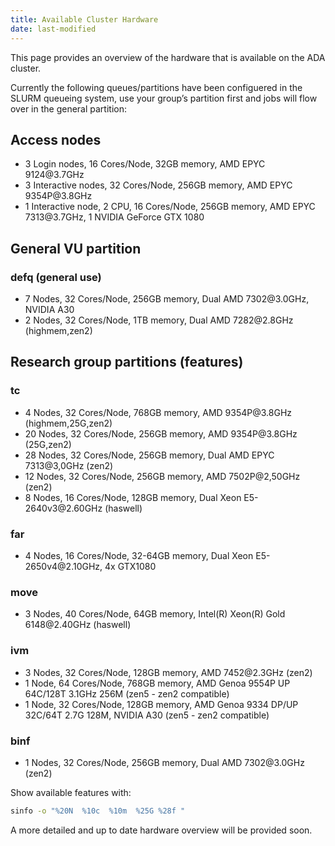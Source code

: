 ```yaml
---
title: Available Cluster Hardware
date: last-modified
---
```


This page provides an overview of the hardware that is available on the ADA cluster.

Currently the following queues/partitions have been configuered in the SLURM
queueing system, use your group's partition first and jobs will flow over in the general partition:

## Access nodes

- 3 Login nodes, 16 Cores/Node, 32GB memory, AMD EPYC 9124@3.7GHz
- 3 Interactive nodes, 32 Cores/Node, 256GB memory, AMD EPYC 9354P@3.8GHz
- 1 Interactive node, 2 CPU, 16 Cores/Node, 256GB memory, AMD EPYC 7313@3.7GHz, 1 NVIDIA GeForce GTX 1080

## General VU partition

### defq (general use)

  - 7 Nodes, 32 Cores/Node, 256GB memory, Dual AMD 7302@3.0GHz, NVIDIA A30
  - 2 Nodes, 32 Cores/Node, 1TB memory, Dual AMD 7282@2.8GHz (highmem,zen2)

## Research group partitions (features)

### tc  
  -  4 Nodes, 32 Cores/Node, 768GB memory, AMD 9354P@3.8GHz (highmem,25G,zen2)
  - 20 Nodes, 32 Cores/Node, 256GB memory, AMD 9354P@3.8GHz (25G,zen2)
  - 28 Nodes, 32 Cores/Node, 256GB memory, Dual AMD EPYC 7313@3,0GHz (zen2)
  - 12 Nodes, 32 Cores/Node, 256GB memory, AMD 7502P@2,50GHz (zen2)
  -  8 Nodes, 16 Cores/Node, 128GB memory, Dual Xeon E5-2640v3@2.60GHz (haswell)

### far 
  - 4 Nodes, 16 Cores/Node, 32-64GB memory, Dual Xeon E5-2650v4@2.10GHz, 4x GTX1080

### move 
  - 3 Nodes, 40 Cores/Node,  64GB memory, Intel(R) Xeon(R) Gold 6148@2.40GHz (haswell)

### ivm  
  - 3 Nodes, 32 Cores/Node, 128GB memory, AMD 7452@2.3GHz (zen2)
  - 1 Node,  64 Cores/Node, 768GB memory, AMD Genoa 9554P UP 64C/128T 3.1GHz 256M (zen5 - zen2 compatible)
  - 1 Node,  32 Cores/Node, 128GB memory, AMD Genoa 9334 DP/UP 32C/64T 2.7G 128M, NVIDIA A30 (zen5 - zen2 compatible)

### binf
  - 1 Nodes, 32 Cores/Node, 256GB memory, Dual AMD 7302@3.0GHz (zen2)

Show available features with: 
```sh
sinfo -o "%20N  %10c  %10m  %25G %28f "
```

A more detailed and up to date hardware overview will be provided soon. 

